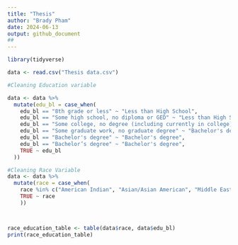 ```yaml
---
title: "Thesis"
author: "Brady Pham"
date: 2024-06-13
output: github_document
## 
---
```

```r
library(tidyverse)
```

```r
data <- read.csv("Thesis data.csv")

#Cleaning Education variable

data <- data %>%
  mutate(edu_bl = case_when(
    edu_bl == "8th grade or less" ~ "Less than High School",
    edu_bl == "Some high school, no diploma or GED" ~ "Less than High School",
    edu_bl == "Some college, no degree (including currently in college)" ~ "High school graduate/GED",
    edu_bl == "Some graduate work, no graduate degree" ~ "Bachelor's degree",
    edu_bl == "Bachelor's degree" ~ "Bachelor's degree",
    edu_bl == "Bachelor’s degree" ~ "Bachelor's degree",
    TRUE ~ edu_bl 
  ))

#Cleaning Race Variable
data <- data %>%
  mutate(race = case_when( 
    race %in% c("American Indian", "Asian/Asian American", "Middle Eastern/North African") ~"Other",
    TRUE ~ race
    ))



race_education_table <- table(data$race, data$edu_bl)
print(race_education_table)

```

